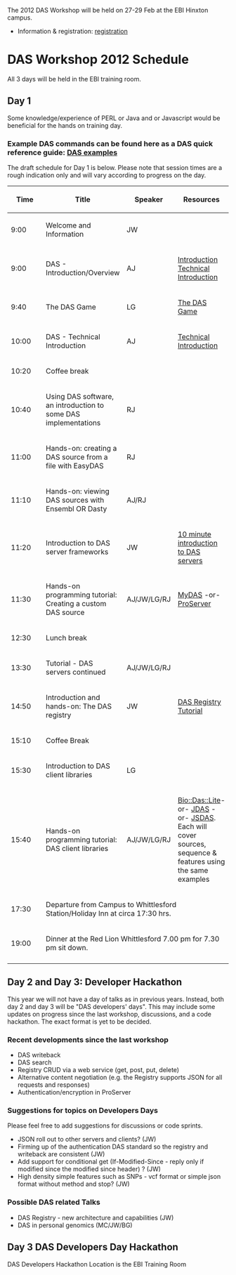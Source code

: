The 2012 DAS Workshop will be held on 27-29 Feb at the EBI Hinxton campus.
* Information & registration: [http://www.ebi.ac.uk/training/onsite/120227_DAS.html registration]


=DAS Workshop 2012 Schedule=
All 3 days will be held in the EBI training room.
==Day 1==
Some knowledge/experience of PERL or Java and or Javascript would be beneficial for the hands on training day.
===Example DAS commands can be found here as a DAS quick reference guide: [http://www.dasregistry.org/DASCommandExamples.jsp DAS examples]===

The draft schedule for Day 1 is below. Please note that session times are a rough indication only and will vary according to progress on the day.

{| class="wikitable" border="1"
|- style="background:silver"
! width="100px"|Time
! Title
! Speaker
! Resources
|- 
| 9:00
| Welcome and Information
| JW
|
|- 
| 9:00
| DAS - Introduction/Overview
| AJ
| [http://www.biotnet.org/training-materials/introduction-das Introduction] [http://www.biotnet.org/training-materials/technical-introduction-das Technical Introduction]
|-
| 9:40
| The DAS Game
| LG
| [http://www.biotnet.org/training-materials/das-game The DAS Game]
|-
| 10:00
| DAS - Technical Introduction
| AJ
| [http://www.biotnet.org/training-materials/technical-introduction-das Technical Introduction]
|- style="background:#ffdead;"
| 10:20
| colspan="3" | Coffee break
|-
| 10:40
| Using DAS software, an introduction to some DAS implementations
| RJ
| 
|-
| 11:00
| Hands-on: creating a DAS source from a file with EasyDAS
| RJ
| 
|-
| 11:10
| Hands-on: viewing DAS sources with Ensembl OR Dasty
| AJ/RJ
| 
|-
| 11:20
| Introduction to DAS server frameworks
| JW
| [http://www.biotnet.org/training-materials/das-servers 10 minute introduction to DAS servers] 
|-
| 11:30
| Hands-on programming tutorial: Creating a custom DAS source
| AJ/JW/LG/RJ
| [http://code.google.com/p/mydas/wiki/Tutorials MyDAS] -or- [http://www.biotnet.org/training-materials/bio-das-proserver-tutorial ProServer]
|- style="background:#ffdead;"
| 12:30
| colspan="3" | Lunch break
|-
| 13:30
| Tutorial - DAS servers continued
| AJ/JW/LG/RJ
|
|-
| 14:50
| Introduction and hands-on: The DAS registry
| JW
| [http://www.biotnet.org/training-materials/short-das-registry-tutorial-basic-knowledge DAS Registry Tutorial] 
|-style="background:#ffdead;"
| 15:10
| colspan="3" | Coffee Break
|-
| 15:30
| Introduction to DAS client libraries
| LG
|
|-
| 15:40
| Hands-on programming tutorial: DAS client libraries
| AJ/JW/LG/RJ
| [http://www.biotnet.org/training-materials/bio-das-lite-tutorial Bio::Das::Lite]-or- [http://www.biotnet.org/training-materials/jdas JDAS] -or- [http://code.google.com/p/jsdas/wiki/tutorial JSDAS]. Each will cover sources, sequence & features using the same examples
|-  
|17:30
| colspan="3" | Departure from Campus to Whittlesford Station/Holiday Inn at circa 17:30 hrs.
|- style="background:#ffdead;"
|19:00
| colspan="3" | Dinner at the Red Lion Whittlesford 7.00 pm for 7.30 pm sit down.

|-
|}

==Day 2 and Day 3: Developer Hackathon==
This year we will not have a day of talks as in previous years. Instead, both day 2 and day 3 will be "DAS developers' days". This may include some updates on progress since the last workshop, discussions, and a code hackathon. The exact format is yet to be decided.

===Recent developments since the last workshop===

* DAS writeback
* DAS search
* Registry CRUD via a web service (get, post, put, delete)
* Alternative content negotiation (e.g. the Registry supports JSON for all requests and responses)
* Authentication/encryption in ProServer

===Suggestions for topics on Developers Days===

Please feel free to add suggestions for discussions or code sprints.

* JSON roll out to other servers and clients? (JW)
* Firming up of the authentication DAS standard so the registry and writeback are consistent (JW)
* Add support for conditional get (If-Modified-Since - reply only if modified since the modified since header) ? (JW)
* High density simple features such as SNPs - vcf format or simple json format without method and stop? (JW)

===Possible DAS related Talks===

* DAS Registry - new architecture and capabilities (JW)
* DAS in personal genomics (MC/JW/BG)

==Day 3 DAS Developers Day Hackathon==
DAS Developers Hackathon
Location is the EBI Training Room